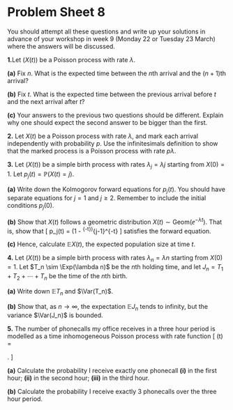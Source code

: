# Problem Sheet 8  {.unnumbered #P08}


<!--
<style>
.fold-btn { 
  float: right; 
  margin: -12px 0 0 0;
}
</style>

<script type="text/javascript">
$(document).ready(function() {
  $folds = $(".myanswers");
  $folds.wrapInner("<div class=\"fold-blck\">"); // wrap a div container around content
  $folds.prepend("<button class=\"fold-btn\">Show solution</button>");  // add a button
  $(".fold-blck").toggle();  // fold all blocks
  $(".fold-btn").on("click", function() {  // add onClick event
    $(this).text($(this).text() === "Hide solution" ? "Show solution" : "Hide solution");  // if the text equals "Fold", change it to "Unfold"or else to "Fold" 
    $(this).next(".fold-blck").toggle("linear");  // "swing" is the default easing function. This can be further customized in its speed or the overall animation itself.
  })
});
</script>
-->




<style>
.myanswers { 
display: none !important;
}
</style>


\commfalse



::: {.mysummary}
You should attempt all these questions and write up your solutions in advance of your workshop in week 9 (Monday 22 or Tuesday 23 March) where the answers will be discussed.
:::


::::: {.myq}
**1.**Let $(X(t))$ be a Poisson process with rate $\lambda$.

:::: {.subq}
**(a)** Fix $n$. What is the expected time between the $n$th arrival and the $(n+1)$th arrival?

::: {.myanswers data-latex=""}
*Solution.* The waiting time is $\Exp(\lambda)$ with mean $1/\lambda$.
:::
::::

:::: {.subq}
**(b)** Fix $t$. What is the expected time between the previous arrival before $t$ and the next arrival after $t$?

::: {.myanswers data-latex=""}
*Solution.* The time between the arrivals is $S + T$, where $S$ is the time backwards from $t$ since the previous arrival, and $T$ is the time forwards from $t$ until the next arrival. By the memoryless property of the exponential distribution, $T \sim \Exp(\lambda)$, with mean $1/\lambda$. What about $S$? We have
\[ \mathbb P(S > s) = \mathbb P\big(\text{no arrivals in }[t-s,t]\big) = \ee^{-\lambda s} \frac{(\lambda s)^0}{0!} = \ee^{-\lambda s} , \]
which is itself is the tail probability of another $\Exp(\lambda)$ distribution, so $S \sim \Exp(\lambda)$ with mean $1/\lambda$ too.
Hence
\[ \mathbb E(S + T) = \frac1\lambda + \frac1\lambda = \frac2\lambda .\]
:::
::::

:::: {.subq}
**(c)** Your answers to the previous two questions should be different. Explain why one should expect the second answer to be bigger than the first.

::: {.myanswers data-latex=""}
*Solution.* Imagine the arrivals being placed on the real line -- some with big gaps between them, and some with small gaps between them. If we then place the time $t$, it is more likely to be placed in one of the large gaps than one of the small ones, because each large gap fills up more of the line than a small one. Hence the size of the gap surrounding the given point $t$ is "size-biased", and is larger than a uniformly randomly chosen gap.
:::
::::
:::::


:::: {.myq}
**2.** Let $X(t)$ be a Poisson process with rate $\lambda$, and mark each arrival independently with probability $p$. Use the infinitesimals definition to show that the marked process is a Poisson process with rate $p\lambda$.

::: {.myanswers data-latex=""}
*Solution.* 
Let $Y(t)$ be the marked process Consider an infinitesimal increment $Y(t + \tau) - Y(t)$ as $\tau \to 0$. We have one arrival in $(Y(t))$ if there was one arrival for $(X(t))$ and it was marked -- all other possibilities rely on extra arrivals in $(X(t))$, so have lower order probability -- giving
\[ \mathbb P \big( Y(t + \tau) - Y(t) = 1\big) = p\lambda \tau + o (\tau) .   \]
We have no arrivals in $(Y(t))$ if there were no arrivals in $(X(t))$, there was one arrival that was unmarked, or lower order terms, giving
\[ \mathbb P \big( Y(t + \tau) - Y(t) = 0 \big) = 1 - \lambda \tau + (1-p)\lambda \tau + o(\tau) = 1 - p\lambda \tau + o(\tau)  .   \]
Larger increments in $(Y(t))$ require larger increments in $(X(t))$, so
\[ \mathbb P \big( Y(t + \tau) - Y(t) \geq 2 \big) = o(\tau) . \]
Since we have $Y(0) = 0$ and independent increments, we have written down precisely the infinitesimal increments definition of a Poisson process with rate $p\lambda$.
:::
::::

::::: {.myq}
**3.** Let $(X(t))$ be a simple birth process with rates $\lambda_j = \lambda j$ starting from $X(0)=1$. Let $p_j(t) = \mathbb P(X(t) = j)$.

:::: {.subq}
**(a)** Write down the Kolmogorov forward equations for $p_j(t)$. You should have separate equations for $j = 1$ and $j \geq 2$. Remember to include the initial conditions $p_j(0)$.

::: {.myanswers data-latex=""}
*Solution.* 
From Section \@ref(birth-processes) of the notes, and putting $\lambda_j = \lambda j$, the forward equations are
	\begin{align*}
	j &= 1\colon  &  p'_1(t) &= -\lambda  p_1(t) &  p_1(0) &= 1 \\
	j &\geq 2 \colon   &  p'_j(t) &= -\lambda j p_j(t) + \lambda (j-1)p_{j-1}(t)  &  p_j(0) &= 0
	\end{align*}
:::
::::

:::: {.subq}
**(b)** Show that $X(t)$ follows a geometric distribution $X(t) \sim \text{Geom} (\ee^{-\lambda t})$. That is, show that
	\[  p_j(t) = \big(1 - \ee^{-\lambda t}\big)^{j-1}\ee^{-\lambda t}   \]
	satisfies the forward equation.

::: {.myanswers data-latex=""}
*Solution.* 
	For $j = 1$, we have $p_1(t) = \ee^{-\lambda t}$. This clearly has $p_1(0) = \ee^0 = 1$, and $p'_1(t) = -\lambda \ee^{-\lambda t} = -\lambda p_1(t)$, as required.
	
Now consider $j \geq 2$. We indeed have $p_j(0) = 0$. By the product rule, the derivative on the left-hand side is
	\begin{align*}
	p'_j(t) &=  -\lambda \big(1 - \ee^{-\lambda t}\big)^{j-1}\ee^{-\lambda t} + \lambda \ee^{-\lambda t} (j-1) \big(1 - \ee^{-\lambda t}\big)^{j-2}\ee^{-\lambda t} ,    \\
	&= -\lambda \big(1 - \ee^{-\lambda t}\big)^{j-2}\ee^{-\lambda t} \big(1 - \ee^{-\lambda t} -\ee^{-\lambda t} (j-1) \big) \\
	&=- \lambda \big(1 - \ee^{-\lambda t}\big)^{j-2}\ee^{-\lambda t} \big(1 - j \ee^{-\lambda t}  \big).
	 \end{align*}
The right-hand side is
	\begin{align*}
	-\lambda j p_j(t) + {}&\lambda (j-1)p_{j-1}(t) \\
	&= - \lambda j \big(1 - \ee^{-\lambda t}\big)^{j-1}\ee^{-\lambda t} + \lambda (j-1) \big(1 - \ee^{-\lambda t}\big)^{j-2}\ee^{-\lambda t} \\
	&= -\lambda\big(1 - \ee^{-\lambda t}\big)^{j-2}\ee^{-\lambda t}\big(j(1 - \ee^{-\lambda t}) - (j-1)\big) \\
	&= - \lambda \big(1 - \ee^{-\lambda t}\big)^{j-2}\ee^{-\lambda t} \big(1 - j \ee^{-\lambda t}  \big) .
	\end{align*}
These are indeed equal.
:::
::::

:::: {.subq}
**(c)** Hence, calculate $\mathbb E X(t)$, the expected population size at time $t$.

::: {.myanswers data-latex=""}
*Solution.* 
	The expectation of a $\text{Geom}(\theta)$ random variable is $1/\theta$, so $\mathbb EX(t) = 1/\ee^{-\lambda t} = \ee^{\lambda t}$.
:::
::::
:::::

::::: {.myq}
**4.** Let $(X(t))$ be a simple birth process with rates $\lambda_n = \lambda n$ starting from $X(0)=1$. Let $T_n \sim \Exp(\lambda n)$ be the $n$th holding time, and let $J_n = T_1 + T_2 +\cdots+T_n$ be the time of the $n$th birth.

:::: {.subq}
**(a)** Write down $\mathbb E T_n$ and $\Var(T_n)$.

::: {.myanswers data-latex=""}
*Solution.* By standard results about the exponential distribution, $\mathbb E T_n = 1/\lambda n$ and $\Var(T_n) = 1/(\lambda n)^2 = 1/\lambda^2 n^2$.
:::
::::

:::: {.subq}
**(b)** Show that, as $n \to \infty$, the expectation $\mathbb E J_n$ tends to infinity, but the variance $\Var(J_n)$ is bounded.

::: {.myanswers data-latex=""}
*Solution.* By linearity of expectation,
	\[ \mathbb E J_n = \sum_{j=1}^n \mathbb E T_j = \sum_{j=1}^n \frac{1}{\lambda j} = \frac{1}{\lambda} \sum_{j=1}^n \frac{1}j . \]
	Since the holding times are independent,
	\[ \Var (J_n) = \sum_{j=1}^n \Var (T_j) = \sum_{j=1}^n \frac{1}{\lambda^2 j^2} = \frac{1}{\lambda^2} \sum_{j=1}^n \frac{1}{j^2} . \]
	
The harmonic series $\sum_j 1/j$ diverges, so $\mathbb E J_n$ tends to infinity. The series $\sum_j 1/j^2$, on the other hand, converges (to $\pi^2/6$, although you don't need to know that), so $\Var (J_n)$ is bounded (by $\pi^2/6\lambda^2$).
:::
::::
:::::


::::: {.myq}
**5.** The number of phonecalls my office receives in a three hour period is modelled as a time inhomogeneous Poisson process with rate function
\[ \lambda(t) = \begin{cases} 3t & 0 \leq t < 1 \\
3  & 1 \leq t < 2 \\
9 - 3t & 2 \leq t \leq 3 \end{cases}. \]

:::: {.subq}
**(a)** Calculate the probability I receive exactly one phonecall **(i)** in the first hour; **(ii)** in the second hour; **(iii)** in the third hour.

::: {.myanswers data-latex=""}
*Solution.* (i) The number of phonecalls in the first hour is Poisson with rate
\[ \int_0^1 3t\,\mathrm dt = \left[\tfrac32 t^2 \right]_0^1 = \tfrac32 .  \]
The probability there is exactly one phonecall in this time is $\frac32 \ee^{-3/2} = 0.335$.

(ii) The number of phonecalls in the second hour is Poisson with rate $3$.
The probability there is exactly one phonecall in this time is $3 \ee^{-3} = 0.149$.

(iii) The number of phonecalls in the first hour is Poisson with rate
\[ \int_2^3 (9-3t)\,\mathrm dt = \left[9t - \tfrac32 t^2 \right]_2^3 = 3 - \tfrac32 = \tfrac32 .  \]
The probability there is exactly one phonecall in this time is $\frac32 \ee^{-3/2} = 0.335$.
:::
::::

:::: {.subq}
**(b)** Calculate the probability I receive exactly $3$ phonecalls over the three hour period.

::: {.myanswers data-latex=""}
*Solution.* 
The number of phonecalls over the three hour period is Poisson with rate
\[ \int_0^3 \lambda(t)\,\mathrm dt = \tfrac32 + 3 + \tfrac32 = 6 . \]
The probability there are exactly three calls is
\[ \frac{6^3}{3!} \ee^{-6} = 36 \ee^{-6} = 0.089.     \]
:::
::::
:::::